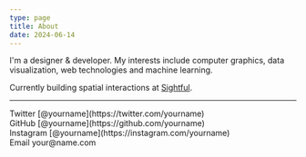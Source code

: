```yaml
---
type: page
title: About
date: 2024-06-14
---
```


I'm a designer & developer. My interests include computer graphics, data visualization, web technologies and machine learning.

Currently building spatial interactions at [Sightful](https://www.sightful.com/).

---

<div>
  Twitter [@yourname](https://twitter.com/yourname)
  <br />
  GitHub [@yourname](https://github.com/yourname)
  <br />
  Instagram [@yourname](https://instagram.com/yourname)
  <br />
  Email your@name.com
</div>
